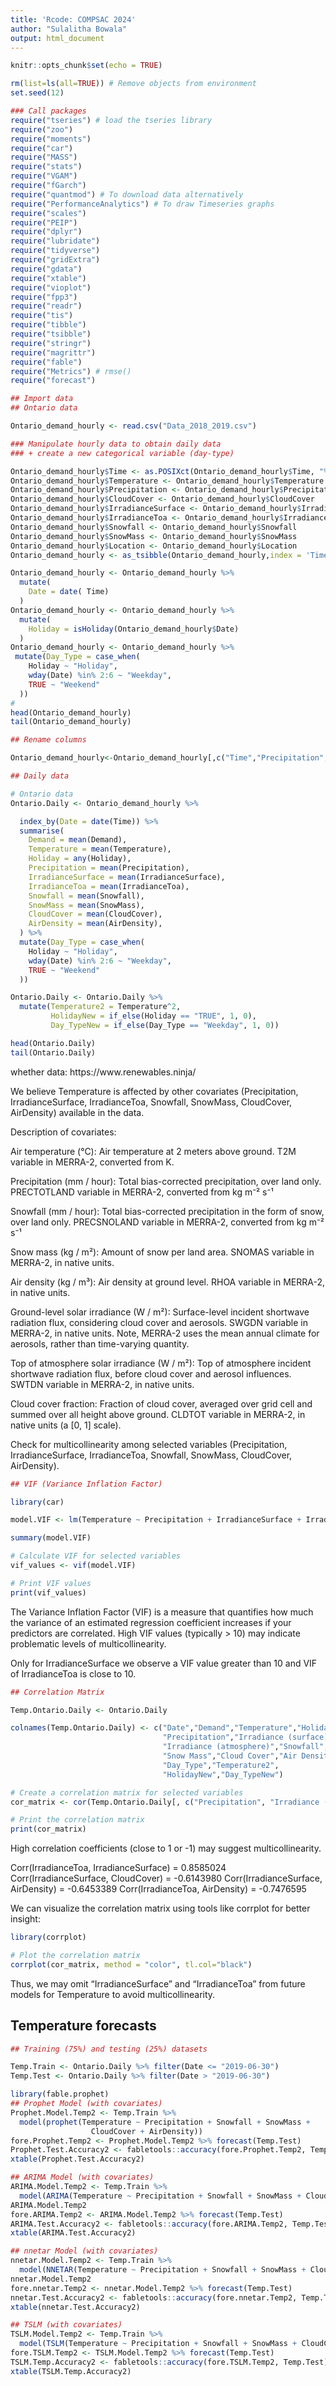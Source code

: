 ---
title: 'Rcode: COMPSAC 2024'
author: "Sulalitha Bowala"
output: html_document
---

```{r setup, include=FALSE}
knitr::opts_chunk$set(echo = TRUE)
```


```{r}
rm(list=ls(all=TRUE)) # Remove objects from environment
set.seed(12)
```



```{r, message=FALSE}
### Call packages
require("tseries") # load the tseries library
require("zoo")
require("moments")
require("car")
require("MASS")
require("stats")  
require("VGAM")
require("fGarch")
require("quantmod") # To download data alternatively
require("PerformanceAnalytics") # To draw Timeseries graphs
require("scales")
require("PEIP")
require("dplyr")
require("lubridate")
require("tidyverse")
require("gridExtra")
require("gdata")
require("xtable")
require("vioplot")
require("fpp3")
require("readr")
require("tis")
require("tibble")
require("tsibble")
require("stringr")
require("magrittr")
require("fable")
require("Metrics") # rmse()
require("forecast")
```



```{r}
## Import data
## Ontario data

Ontario_demand_hourly <- read.csv("Data_2018_2019.csv")
```


```{r}
### Manipulate hourly data to obtain daily data
### + create a new categorical variable (day-type)

Ontario_demand_hourly$Time <- as.POSIXct(Ontario_demand_hourly$Time, "%Y-%m-%d %H:%M:%S")
Ontario_demand_hourly$Temperature <- Ontario_demand_hourly$Temperature
Ontario_demand_hourly$Precipitation <- Ontario_demand_hourly$Precipitation
Ontario_demand_hourly$CloudCover <- Ontario_demand_hourly$CloudCover
Ontario_demand_hourly$IrradianceSurface <- Ontario_demand_hourly$IrradianceSurface
Ontario_demand_hourly$IrradianceToa <- Ontario_demand_hourly$IrradianceToa
Ontario_demand_hourly$Snowfall <- Ontario_demand_hourly$Snowfall
Ontario_demand_hourly$SnowMass <- Ontario_demand_hourly$SnowMass
Ontario_demand_hourly$Location <- Ontario_demand_hourly$Location
Ontario_demand_hourly <- as_tsibble(Ontario_demand_hourly,index = 'Time',key = 'Location')

Ontario_demand_hourly <- Ontario_demand_hourly %>% 
  mutate(
    Date = date( Time)
  )
Ontario_demand_hourly <- Ontario_demand_hourly %>% 
  mutate(
    Holiday = isHoliday(Ontario_demand_hourly$Date)
  )
Ontario_demand_hourly <- Ontario_demand_hourly %>%
 mutate(Day_Type = case_when(
    Holiday ~ "Holiday",
    wday(Date) %in% 2:6 ~ "Weekday",
    TRUE ~ "Weekend"
  ))
# 
head(Ontario_demand_hourly)
tail(Ontario_demand_hourly)
```



```{r}
## Rename columns

Ontario_demand_hourly<-Ontario_demand_hourly[,c("Time","Precipitation","Temperature","IrradianceSurface","IrradianceToa","Snowfall","SnowMass","CloudCover","AirDensity","Demand","Location","Date","Holiday","Day_Type")]
```




```{r}
## Daily data

# Ontario data
Ontario.Daily <- Ontario_demand_hourly %>%

  index_by(Date = date(Time)) %>%
  summarise(
    Demand = mean(Demand),
    Temperature = mean(Temperature),
    Holiday = any(Holiday),
    Precipitation = mean(Precipitation),
    IrradianceSurface = mean(IrradianceSurface),
    IrradianceToa = mean(IrradianceToa),
    Snowfall = mean(Snowfall),
    SnowMass = mean(SnowMass),
    CloudCover = mean(CloudCover),
    AirDensity = mean(AirDensity),
  ) %>%
  mutate(Day_Type = case_when(
    Holiday ~ "Holiday",
    wday(Date) %in% 2:6 ~ "Weekday",
    TRUE ~ "Weekend"
  ))

Ontario.Daily <- Ontario.Daily %>%
  mutate(Temperature2 = Temperature^2,
         HolidayNew = if_else(Holiday == "TRUE", 1, 0),
         Day_TypeNew = if_else(Day_Type == "Weekday", 1, 0))

head(Ontario.Daily)
tail(Ontario.Daily)
```


whether data: https://www.renewables.ninja/

We believe Temperature is affected by other covariates (Precipitation, IrradianceSurface, IrradianceToa, Snowfall, SnowMass, CloudCover, AirDensity)  available in the data.

Description of covariates:

Air temperature (°C): Air temperature at 2 meters above ground. T2M variable in MERRA-2, converted from K.

Precipitation (mm / hour): Total bias-corrected precipitation, over land only. PRECTOTLAND variable in MERRA-2, converted from kg m⁻² s⁻¹

Snowfall (mm / hour): Total bias-corrected precipitation in the form of snow, over land only. PRECSNOLAND variable in MERRA-2, converted from kg m⁻² s⁻¹

Snow mass (kg / m²): Amount of snow per land area. SNOMAS variable in MERRA-2, in native units.

Air density (kg / m³): Air density at ground level. RHOA variable in MERRA-2, in native units.

Ground-level solar irradiance (W / m²): Surface-level incident shortwave radiation flux, considering cloud cover and aerosols. SWGDN variable in MERRA-2, in native units. Note, MERRA-2 uses the mean annual climate for aerosols, rather than time-varying quantity.

Top of atmosphere solar irradiance (W / m²): Top of atmosphere incident shortwave radiation flux, before cloud cover and aerosol influences. SWTDN variable in MERRA-2, in native units.

Cloud cover fraction: Fraction of cloud cover, averaged over grid cell and summed over all height above ground. CLDTOT variable in MERRA-2, in native units (a [0, 1] scale).


Check for multicollinearity among selected variables (Precipitation, IrradianceSurface, IrradianceToa, Snowfall, SnowMass, CloudCover, AirDensity).


```{r}
## VIF (Variance Inflation Factor)

library(car)

model.VIF <- lm(Temperature ~ Precipitation + IrradianceSurface + IrradianceToa + Snowfall + SnowMass + CloudCover + AirDensity, data = Ontario.Daily)

summary(model.VIF)

# Calculate VIF for selected variables
vif_values <- vif(model.VIF)

# Print VIF values
print(vif_values)
```


The Variance Inflation Factor (VIF) is a measure that quantifies how much the variance of an estimated regression coefficient increases if your predictors are correlated. High VIF values (typically > 10) may indicate problematic levels of multicollinearity.

Only for IrradianceSurface we observe a VIF value greater than 10 and VIF of IrradianceToa is close to 10.


```{r}
## Correlation Matrix

Temp.Ontario.Daily <- Ontario.Daily

colnames(Temp.Ontario.Daily) <- c("Date","Demand","Temperature","Holiday",
                                  "Precipitation","Irradiance (surface)",
                                  "Irradiance (atmosphere)","Snowfall",
                                  "Snow Mass","Cloud Cover","Air Density",
                                  "Day_Type","Temperature2",
                                  "HolidayNew","Day_TypeNew")

# Create a correlation matrix for selected variables
cor_matrix <- cor(Temp.Ontario.Daily[, c("Precipitation", "Irradiance (surface)", "Irradiance (atmosphere)", "Snowfall",  "Snow Mass",  "Cloud Cover", "Air Density")])

# Print the correlation matrix
print(cor_matrix)
```


High correlation coefficients (close to 1 or -1) may suggest multicollinearity. 

Corr(IrradianceToa, IrradianceSurface) = 0.8585024
Corr(IrradianceSurface, CloudCover) = -0.6143980
Corr(IrradianceSurface, AirDensity) = -0.6453389
Corr(IrradianceToa, AirDensity) = -0.7476595


We can visualize the correlation matrix using tools like corrplot for better insight:

```{r}
library(corrplot)

# Plot the correlation matrix
corrplot(cor_matrix, method = "color", tl.col="black")
```


Thus, we may omit "IrradianceSurface" and "IrradianceToa" from future models for Temperature to avoid multicollinearity.


## Temperature forecasts

```{r}
## Training (75%) and testing (25%) datasets

Temp.Train <- Ontario.Daily %>% filter(Date <= "2019-06-30")
Temp.Test <- Ontario.Daily %>% filter(Date > "2019-06-30")
```



```{r}
library(fable.prophet)
## Prophet Model (with covariates)
Prophet.Model.Temp2 <- Temp.Train %>%
  model(prophet(Temperature ~ Precipitation + Snowfall + SnowMass + 
                  CloudCover + AirDensity))
fore.Prophet.Temp2 <- Prophet.Model.Temp2 %>% forecast(Temp.Test)
Prophet.Test.Accuracy2 <- fabletools::accuracy(fore.Prophet.Temp2, Temp.Test)
xtable(Prophet.Test.Accuracy2)
```



```{r}
## ARIMA Model (with covariates)
ARIMA.Model.Temp2 <- Temp.Train %>%
  model(ARIMA(Temperature ~ Precipitation + Snowfall + SnowMass + CloudCover + AirDensity))
ARIMA.Model.Temp2
fore.ARIMA.Temp2 <- ARIMA.Model.Temp2 %>% forecast(Temp.Test)
ARIMA.Test.Accuracy2 <- fabletools::accuracy(fore.ARIMA.Temp2, Temp.Test)
xtable(ARIMA.Test.Accuracy2)

```



```{r}
## nnetar Model (with covariates)
nnetar.Model.Temp2 <- Temp.Train %>%
  model(NNETAR(Temperature ~ Precipitation + Snowfall + SnowMass + CloudCover + AirDensity))
nnetar.Model.Temp2
fore.nnetar.Temp2 <- nnetar.Model.Temp2 %>% forecast(Temp.Test)
nnetar.Test.Accuracy2 <- fabletools::accuracy(fore.nnetar.Temp2, Temp.Test)
xtable(nnetar.Test.Accuracy2)
```



```{r}
## TSLM (with covariates)
TSLM.Model.Temp2 <- Temp.Train %>%
  model(TSLM(Temperature ~ Precipitation + Snowfall + SnowMass + CloudCover + AirDensity))
fore.TSLM.Temp2 <- TSLM.Model.Temp2 %>% forecast(Temp.Test)
TSLM.Temp.Accuracy2 <- fabletools::accuracy(fore.TSLM.Temp2, Temp.Test)
xtable(TSLM.Temp.Accuracy2)

```


